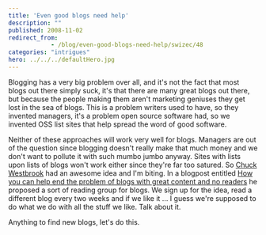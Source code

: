 ```yaml
---
title: 'Even good blogs need help'
description: ""
published: 2008-11-02
redirect_from: 
            - /blog/even-good-blogs-need-help/swizec/48
categories: "intrigues"
hero: ../../../defaultHero.jpg
---
```

Blogging has a very big problem over all, and it&#x27;s not the fact that most blogs out there simply suck, it&#x27;s that there are many great blogs out there, but because the people making them aren&#x27;t marketing geniuses they get lost in the sea of blogs. This is a problem writers used to have, so they invented managers, it&#x27;s a problem open source software had, so we invented OSS list sites that help spread the word of good software.

Neither of these approaches will work very well for blogs. Managers are out of the question since blogging doesn&#x27;t really make that much money and we don&#x27;t want to pollute it with such mumbo jumbo anyway. Sites with lists upon lists of blogs won&#x27;t work either since they&#x27;re far too satured. So [Chuck Westbrook](http://chuckwestbrook.com/) had an awesome idea and I&#x27;m biting. In a blogpost entitled [How you can help end the problem of blogs with great content and no readers](http://chuckwestbrook.com/great-content-no-readers/) he proposed a sort of reading group for blogs. We sign up for the idea, read a different blog every two weeks and if we like it ... I guess we&#x27;re supposed to do what we do with all the stuff we like. Talk about it.

Anything to find new blogs, let&#x27;s do this.